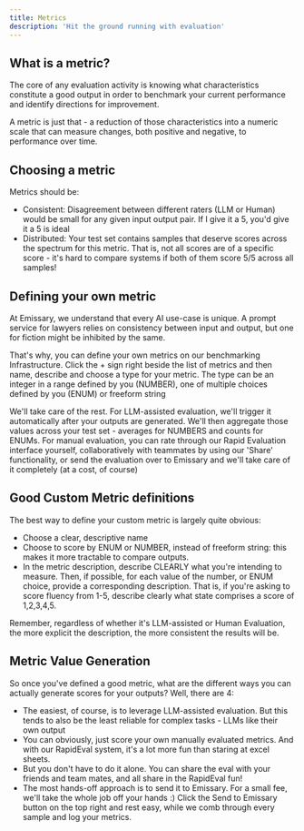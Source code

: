 ```yaml
---
title: Metrics
description: 'Hit the ground running with evaluation'
---
```


## What is a metric?
The core of any evaluation activity is knowing what characteristics constitute a good output in order to benchmark your current performance and identify directions for improvement.

A metric is just that - a reduction of those characteristics into a numeric scale that can measure changes, both positive and negative, to performance over time.

## Choosing a metric 
Metrics should be:
- Consistent: Disagreement between different raters (LLM or Human) would be small for any given input output pair. If I give it a 5, you'd give it a 5 is ideal
- Distributed: Your test set contains samples that deserve scores across the spectrum for this metric. That is, not all scores are of a specific score - it's hard to compare systems if both of them score 5/5 across all samples!

## Defining your own metric

At Emissary, we understand that every AI use-case is unique. A prompt service for lawyers relies on consistency between input and output, but one for fiction might be inhibited by the same.

That's why, you can define your own metrics on our benchmarking Infrastructure.
Click the + sign right beside the list of metrics and then name, describe and choose a type for your metric. The type can be an integer in a range defined by you (NUMBER), one of multiple choices defined by you (ENUM) or freeform string

We'll take care of the rest. 
For LLM-assisted evaluation, we'll trigger it automatically after your outputs are generated. We'll then aggregate those values across your test set - averages for NUMBERS and counts for ENUMs.
For manual evaluation, you can rate through our Rapid Evaluation interface yourself, collaboratively with teammates by using our 'Share' functionality, or send the evaluation over to Emissary and we'll take care of it completely (at a cost, of course)


## Good Custom Metric definitions

The best way to define your custom metric is largely quite obvious:
- Choose a clear, descriptive name
- Choose to score by ENUM or NUMBER, instead of freeform string: this makes it more tractable to compare outputs.
- In the metric description, describe CLEARLY what you're intending to measure. Then, if possible, for each value of the number, or ENUM choice, provide a corresponding description.
That is, if you're asking to score fluency from 1-5, describe clearly what state comprises a score of 1,2,3,4,5.

Remember, regardless of whether it's LLM-assisted or Human Evaluation, the more explicit the description, the more consistent the results will be.


## Metric Value Generation

So once you've defined a good metric, what are the different ways you can actually generate scores for your outputs?
Well, there are 4:
- The easiest, of course, is to leverage LLM-assisted evaluation. But this tends to also be the least reliable for complex tasks - LLMs like their own output
- You can obviously, just score your own manually evaluated metrics. And with our RapidEval system, it's a lot more fun than staring at excel sheets.
- But you don't have to do it alone. You can share the eval with your friends and team mates, and all share in the RapidEval fun!
- The most hands-off approach is to send it to Emissary. For a small fee, we'll take the whole job off your hands :) Click the Send to Emissary button on the top right and rest easy, while we comb through every sample and log your metrics.

